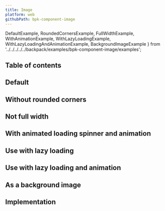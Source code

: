```yaml
---
title: Image
platform: web
githubPath: bpk-component-image
---
```




  DefaultExample,
  RoundedCornersExample,
  FullWidthExample,
  WithAnimationExample,
  WithLazyLoadingExample,
  WithLazyLoadingAndAnimationExample,
  BackgroundImageExample
} from '../../../../../backpack/examples/bpk-component-image/examples';

## Table of contents

## Default

<PresentationBlock>
  <FullWidthExample />
</PresentationBlock>

## Without rounded corners

<PresentationBlock>
  <RoundedCornersExample />
</PresentationBlock>

## Not full width

<PresentationBlock>
  <DefaultExample />
</PresentationBlock>

## With animated loading spinner and animation

<PresentationBlock>
  <WithAnimationExample />
</PresentationBlock>

## Use with lazy loading

<PresentationBlock>
  <WithLazyLoadingExample />
</PresentationBlock>

## Use with lazy loading and animation

<PresentationBlock>
  <WithLazyLoadingAndAnimationExample />
</PresentationBlock>

## As a background image

<PresentationBlock>
  <BackgroundImageExample />
</PresentationBlock>

## Implementation

<Readme />
